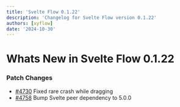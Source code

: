 ```yaml
---
title: 'Svelte Flow 0.1.22'
description: 'Changelog for Svelte Flow version 0.1.22'
authors: [xyflow]
date: '2024-10-30'
---
```


# Whats New in Svelte Flow 0.1.22

### Patch Changes

- [#4730](https://github.com/xyflow/xyflow/pull/4730) Fixed rare crash while dragging
- [#4758](https://github.com/xyflow/xyflow/pull/4758) Bump Svelte peer dependency to 5.0.0
